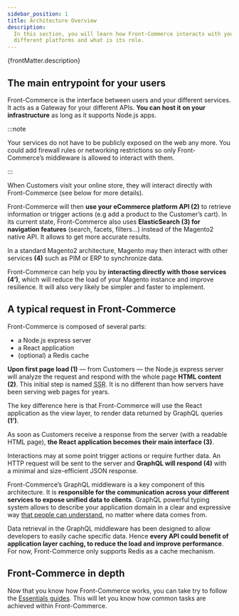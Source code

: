 ```yaml
---
sidebar_position: 1
title: Architecture Overview
description:
  In this section, you will learn how Front-Commerce interacts with your
  different platforms and what is its role.
---
```


<p>{frontMatter.description}</p>


## The main entrypoint for your users

Front-Commerce is the interface between users and your different services. It
acts as a Gateway for your different APIs. **You can host it on your
infrastructure** as long as it supports Node.js apps.

:::note

Your services do not have to be publicly exposed on the web any more. You could
add firewall rules or networking restrictions so only Front-Commerce’s
middleware is allowed to interact with them.

:::

<Figure>
  <ArchitectureOverviewFigure
    aria-title="Front-Commerce as the central point of a microservice architecture"
    className="text-[#333333] dark:text-white w-full h-auto"
  />
</Figure>

When Customers visit your online store, they will interact directly with
Front-Commerce (see below for more details).

Front-Commerce will then **use your eCommerce platform API (2)** to retrieve
information or trigger actions (e.g add a product to the Customer’s cart). In
its current state, Front-Commerce also uses **ElasticSearch (3) for navigation
features** (search, facets, filters…) instead of the Magento2 native API. It
allows to get more accurate results.

In a standard Magento2 architecture, Magento may then interact with other
services **(4)** such as PIM or ERP to synchronize data.

Front-Commerce can help you by **interacting directly with those services
(4’)**, which will reduce the load of your Magento instance and improve
resilience. It will also very likely be simpler and faster to implement.

## A typical request in Front-Commerce

Front-Commerce is composed of several parts:

- a Node.js express server
- a React application
- (optional) a Redis cache

<Figure>
  <ArchitectureInternalsFigure
    aria-title="Front-Commerce’s internal architecture: React app, SSR, GraphQL server with caching"
    className="text-[#333333] dark:text-white w-full h-auto"
  />
</Figure>

**Upon first page load (1)** — from Customers — the Node.js express server will
analyze the request and respond with the whole page **HTML content (2)**. This
initial step is named <abbr title="Server Side Rendering">SSR</abbr>. It is no
different than how servers have been serving web pages for years.

The key difference here is that Front-Commerce will use the React application as
the view layer, to render data returned by GraphQL queries **(1’)**.

As soon as Customers receive a response from the server (with a readable HTML
page), **the React application becomes their main interface (3)**.

Interactions may at some point trigger actions or require further data. An HTTP
request will be sent to the server and **GraphQL will respond (4)** with a
minimal and size-efficient JSON response.

Front-Commerce’s GraphQL middleware is a key component of this architecture. It
is **responsible for the communication across your different services to expose
unified data to clients**. GraphQL powerful typing system allows to describe
your application domain in a clear and expressive way
[that people can understand](https://www.martinfowler.com/bliki/UbiquitousLanguage.html),
no matter where data comes from.

Data retrieval in the GraphQL middleware has been designed to allow developers
to easily cache specific data. Hence **every API could benefit of application
layer caching, to reduce the load and improve performance**. For now,
Front-Commerce only supports Redis as a cache mechanism.

## Front-Commerce in depth

Now that you know how Front-Commerce works, you can take try to follow the
[Essentials guides](/docs/essentials/installation). This will let you know how
common tasks are achieved within Front-Commerce.
